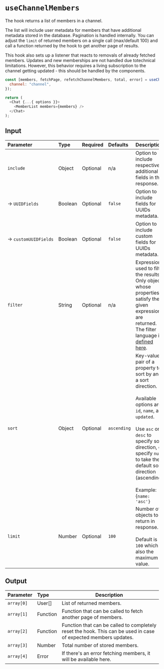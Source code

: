 
<Meta title="Custom Hooks/useChannelMembers" />

# `useChannelMembers`

The hook returns a list of members in a channel. 

The list will include user metadata for members that have additional metadata stored in the database. Pagination is handled internally. You can adjust the `limit` of returned members on a single call (max/default 100) and call a function returned by the hook to get another page of results. 

This hook also sets up a listener that reacts to removals of already fetched members. Updates and new memberships are not handled due totechnical limitations. However, this behavior requires a living subscription to the channel getting updated - this should be handled by the components.

```js
const [members, fetchPage, refetchChannelMembers, total, error] = useChannelMembers({
  channel: "channel",
});

return (
  <Chat {...{ options }}>
    <MemberList members={members} />
  </Chat>
);
```

## Input

| Parameter               | Type    | Required | Defaults | Description   |
| :----------------------- | :------- | :-------- | :-------- | :---------------------------------------- |
| `include`                 | Object  | Optional |    n/a      | Option to include respective additional fields in the response.                                                                                                                                                                                                                          |
| →&nbsp;`UUIDFields`       | Boolean | Optional | `false`    | Option to include fields for UUIDs metadata.                                                                                                                                                                                                                                             |
| →&nbsp;`customUUIDFields` | Boolean | Optional | `false`    | Option to include custom fields for UUIDs metadata.                                                                                                                                                                                                                                      |
| `filter`              | String  | Optional | n/a   | Expression used to filter the results. Only objects whose properties satisfy the given expression are returned. The filter language is [defined here](https://www.pubnub.com/docs/sdks/javascript/api-reference/objects#objects-filtering-language-definition). |
| `sort`                | Object  | Optional | `ascending` | Key-value pair of a property to sort by and a sort direction. <br/> <br/> Available options are `id`, `name`, and `updated`. <br/> <br/> Use `asc` or `desc` to specify sort direction, or specify `null` to take the default sort direction (ascending). <br/> <br/>Example: {`name: 'asc'}`               |
| `limit`               | Number  | Optional | `100`      | Number of objects to return in response. <br/> <br/>Default is `100` which is also the maximum value. |                                                                                                                 

## Output

| Parameter | Type     | Description     |
| :--------- | :-------- | --------- |
| `array[0]`  | User[]   | List of returned members.                                                                                      |
| `array[1] ` | Function | Function that can be called to fetch another page of members.                                                  |
| `array[2]`  | Function | Function that can be called to completely reset the hook. This can be used in case of expected members updates. |
| `array[3]` | Number   | Total number of stored members.                                                                                |
| `array[4]`  | Error    | If there's an error fetching members, it will be available here.                                                |
